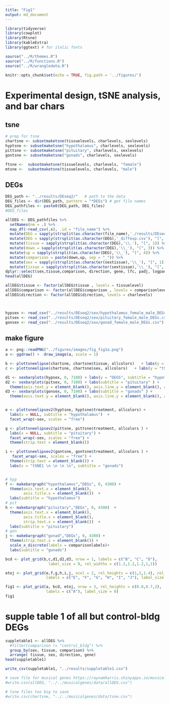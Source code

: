 ```yaml
---
title: "Fig1"
output: md_document
---
```


```r
library(tidyverse)
library(cowplot)
library(Rtsne)
library(kableExtra) 
library(ggtext) # for italic fonts

source("../R/themes.R")
source("../R/functions.R")
source("../R/wrangledata.R")

knitr::opts_chunk$set(echo = TRUE, fig.path = '../figures/')
```

#  Experimental design, tSNE analysis, and bar chars


## tsne

```r

# prep for tsne
chartsne <- subsetmaketsne(tissuelevels, charlevels, sexlevels)
hyptsne <- subsetmaketsne("hypothalamus", charlevels, sexlevels)
pittsne <- subsetmaketsne("pituitary", charlevels, sexlevels)
gontsne <- subsetmaketsne("gonads", charlevels, sexlevels)

ftsne <-  subsetmaketsne(tissuelevels, charlevels, "female")
mtsne <-  subsetmaketsne(tissuelevels, charlevels, "male")
```

## DEGs

```r
DEG_path <- "../results/DEseq2/"   # path to the data
DEG_files <- dir(DEG_path, pattern = "*DEGs") # get file names
DEG_pathfiles <- paste0(DEG_path, DEG_files)
#DEG_files

allDEG <- DEG_pathfiles %>%
  setNames(nm = .) %>% 
  map_df(~read_csv(.x), .id = "file_name") %>% 
  mutate(DEG = sapply(strsplit(as.character(file_name),'./results/DEseq2/'), "[", 2))  %>% 
  mutate(DEG = sapply(strsplit(as.character(DEG),'_diffexp.csv'), "[", 1))  %>% 
  mutate(tissue = sapply(strsplit(as.character(DEG),'\\.'), "[", 1)) %>%
  mutate(down = sapply(strsplit(as.character(DEG),'\\_'), "[", 3)) %>%
  mutate(up = sapply(strsplit(as.character(DEG),'\\_'), "[", 4)) %>%
  mutate(comparison = paste(down,up, sep = "_")) %>%
  mutate(sex = sapply(strsplit(as.character(sextissue),'\\_'), "[", 1)) %>%
  mutate(tissue = sapply(strsplit(as.character(sextissue),'\\_'), "[", 2)) %>%
dplyr::select(sex,tissue,comparison, direction, gene, lfc, padj, logpadj) 
head(allDEG)

allDEG$tissue <- factor(allDEG$tissue , levels = tissuelevel)
allDEG$comparison <- factor(allDEG$comparison , levels = comparisonlevels)
allDEG$direction <- factor(allDEG$direction, levels = charlevels)



hypsex <- read_csv("../results/DEseq2/sex/hypothalamus_female_male_DEGs.csv")
pitsex <- read_csv("../results/DEseq2/sex/pituitary_female_male_DEGs.csv")
gonsex <- read_csv("../results/DEseq2/sex/gonad_female_male_DEGs.csv")

```

## make figure

```r

a <- png::readPNG("../figures/images/fig_fig1a.png")
a <- ggdraw() +  draw_image(a, scale = 1)

b <- plottsneelipse(chartsne, chartsne$tissue, allcolors)   + labs(y = "tSNE 2 ", subtitle = " ")  
c <- plottsneelipse(chartsne, chartsne$sex, allcolors)   + labs(y = "tSNE 2 ", subtitle = " ")    

d1 <- sexbarplots(hypsex, 0, 7100) + labs(y = "DEGS", subtitle = "hypothalamus" )
d2 <- sexbarplots(pitsex, 0, 7100) + labs(subtitle = "pituitary" ) + 
  theme(axis.text.y = element_blank(), axis.line.y = element_blank(), axis.ticks = element_blank())
d3 <- sexbarplots(gonsex, 0, 7100) + labs(subtitle = "gonads" ) +
  theme(axis.text.y = element_blank(), axis.line.y = element_blank(), axis.ticks = element_blank())


e <- plottsneelipsev2(hyptsne, hyptsne$treatment, allcolors) + 
  labs(x = NULL, subtitle = "hypothalamus")  + 
  facet_wrap(~sex, scales = "free")

g <- plottsneelipsev2(pittsne, pittsne$treatment, allcolors ) + 
  labs(x = NULL, subtitle = "pituitary") + 
  facet_wrap(~sex, scales = "free") +
  theme(strip.text = element_blank())

i <- plottsneelipsev2(gontsne, gontsne$treatment, allcolors ) + 
   facet_wrap(~sex, scales = "free") +
  theme(strip.text = element_blank()) +
  labs(x = "tSNE1 \n \n \n \n", subtitle = "gonads")


# hyp
f <- makebargraph("hypothalamus","DEGs", 0, 4300) + 
  theme(axis.text.x = element_blank(), 
        axis.title.x = element_blank())  +
  labs(subtitle = "hypothalamus")
# pit
h <- makebargraph("pituitary","DEGs", 0, 4300)  +  
  theme(axis.text.x = element_blank(), 
        axis.title.x = element_blank(), 
        strip.text.x = element_blank())  +
  labs(subtitle = "pituitary")
# gon
j <- makebargraph("gonad","DEGs", 0, 4300) +  
  theme(strip.text.x = element_blank()) +
  scale_x_discrete(labels = comparisonlabels)+
  labs(subtitle = "gonads")

bcd <- plot_grid(b,c,d1,d2,d3, nrow = 1, labels = c("B", "C", "D"), 
                   label_size = 8, rel_widths = c(1.2,1.2,1.2,1,1))

etoj <- plot_grid(e,f,g,h,i,j, ncol = 2, rel_heights = c(1,1,1.4), rel_widths = c(2.4,3.2),
                  labels = c("E", "F", "G", "H", "I", "J"), label_size = 8)

fig1 <- plot_grid(a, bcd, etoj, nrow = 3, rel_heights = c(0.8,0.7,2),
                  labels = c("A"), label_size = 8)
fig1
```

# supple table 1 of all but control-bldg DEGs

```r
suppletable1 <- allDEG %>%
  #filter(comparison != "control_bldg") %>%
  group_by(sex, tissue, comparison) %>%
  arrange( tissue, sex, direction, gene)
head(suppletable1)

write_csv(suppletable1, "../results/suppletable1.csv")

# save file for musical genes https://raynamharris.shinyapps.io/musicalgenes/
#write.csv(allDEG, "../../musicalgenes/data/allDEG.csv")

# tsne files too big to save
#write.csv(chartsne, "../../musicalgenes/data/tsne.csv")
```





